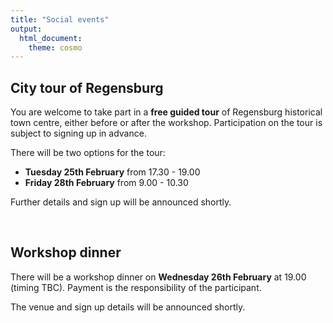 ```yaml
---
title: "Social events"
output:
  html_document:
    theme: cosmo
---
```


<!-- <style type="text/css"> -->

<!-- body { -->

<!--  background-image: url("coming_soon.jpg"); -->

<!--  background-position: center top; -->

<!--  background-size: 100% auto; -->

<!-- } -->

<!-- </style>  -->

```{=html}
<style type="text/css">
h1.title {
  font-size: 36px;
  color: DarkRed;
  text-align: center;
}
</style>
```
<!-- ![](images/coming_soon3.gif){width=100%} -->

## City tour of Regensburg

You are welcome to take part in a **free guided tour** of Regensburg historical town centre, either before or after the workshop. Participation on the tour is subject to signing up in advance.

There will be two options for the tour:

<ul>

<li>**Tuesday 25th February** from 17.30 - 19.00
</li>

<li>**Friday 28th February** from 9.00 - 10.30
</li>

</ul>

Further details and sign up will be announced shortly.

<br>

## Workshop dinner

There will be a workshop dinner on **Wednesday 26th February** at 19.00 (timing TBC). Payment is the responsibility of the participant.

The venue and sign up details will be announced shortly.